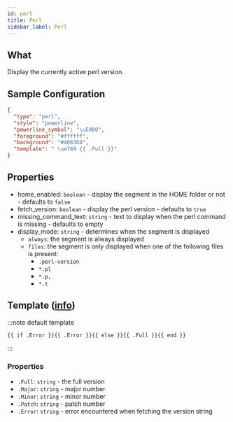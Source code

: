 ```yaml
---
id: perl
title: Perl
sidebar_label: Perl
---
```


## What

Display the currently active perl version.

## Sample Configuration

```json
{
  "type": "perl",
  "style": "powerline",
  "powerline_symbol": "\uE0B0",
  "foreground": "#ffffff",
  "background": "#4063D8",
  "template": " \ue769 {{ .Full }}"
}
```

## Properties

- home_enabled: `boolean` - display the segment in the HOME folder or not - defaults to `false`
- fetch_version: `boolean` - display the perl version - defaults to `true`
- missing_command_text: `string` - text to display when the perl command is missing - defaults to empty
- display_mode: `string` - determines when the segment is displayed
  - `always`: the segment is always displayed
  - `files`: the segment is only displayed when one of the following files is present:
    - `.perl-version`
    - `*.pl`
    - `*.p,`
    - `*.t`

## Template ([info][templates])

:::note default template

``` template
{{ if .Error }}{{ .Error }}{{ else }}{{ .Full }}{{ end }}
```

:::

### Properties

- `.Full`: `string` - the full version
- `.Major`: `string` - major number
- `.Minor`: `string` - minor number
- `.Patch`: `string` - patch number
- `.Error`: `string` - error encountered when fetching the version string

[templates]: /docs/configuration/templates
